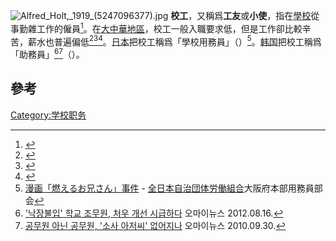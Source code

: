 {{globalize|time=2018-01-20T10:48:10+00:00}}
[[File:Alfred_Holt,_1919_(5247096377).jpg|thumb]]
'''校工'''，又稱爲'''工友'''或'''小使'''，指在[[學校|學校]]從事勤雜工作的僱員<ref>{{cite web|publisher=中華民國（臺灣）教育部|url=http://www.person.ntou.edu.tw/paper/p127.doc|title=「各級公立學校工友員額設置基準」修正草案對照表|access-date=2017-02-09|archive-url=https://web.archive.org/web/20170211081450/http://www.person.ntou.edu.tw/paper/p127.doc|archive-date=2017-02-11|dead-url=yes}}</ref>。在[[大中華地區|大中華地區]]，校工一般入職要求低，但是工作卻比較辛苦，薪水也普遍偏低<ref>{{cite web|url=http://hk.apple.nextmedia.com/news/art/20140105/18579583|title=體力要求高 乜都要做|publisher=蘋果日報|date=2014-01-05|access-date=2017-02-09|archive-date=2017-09-30|archive-url=https://web.archive.org/web/20170930235756/http://hk.apple.nextmedia.com/news/art/20140105/18579583|dead-url=no}}</ref><ref>{{cite web|url=http://www.chinanews.com/edu/2013/05-27/4861427.shtml|title=调查显示近七成校工对收入不满 月均收入1770元|publisher=廣州日報|date=2013-05-27|access-date=2017-02-09|archive-date=2019-08-12|archive-url=https://web.archive.org/web/20190812014517/http://www.chinanews.com/edu/2013/05-27/4861427.shtml|dead-url=no}}</ref><ref>{{cite web|title=教局津貼1萬 校工月薪6000|publisher=明報|date=2011-03-31|url=http://life.mingpao.com/cfm/dailynews3b.cfm?File=20110331/nalgb/gba1.txt|access-date=2021-12-31|archive-date=2019-10-30|archive-url=https://web.archive.org/web/20191030133310/https://life.mingpao.com/cfm/dailynews3b.cfm?File=20110331%2Fnalgb%2Fgba1.txt|dead-url=no}}</ref>。[[日本|日本]]把校工稱爲「學校用務員」（{{lang-ja|学校用務員}}）<ref>[http://www5e.biglobe.ne.jp/~youmuinn/07moeruoniisan.html 漫画「燃えるお兄さん」事件] {{webarchive|url=https://web.archive.org/web/20131103092218/http://www5e.biglobe.ne.jp/~youmuinn/07moeruoniisan.html |date=2013-11-03 }} - [[全日本自治団体労働組合|全日本自治団体労働組合]]大阪府本部用務員部会</ref>。[[韩国|韩国]]把校工稱爲「助務員」<ref>[http://www.ohmynews.com/NWS_Web/View/at_pg.aspx?CNTN_CD=A0001767831 '낙장불입' 학교 조무원, 처우 개선 시급하다] {{Wayback|url=http://www.ohmynews.com/NWS_Web/View/at_pg.aspx?CNTN_CD=A0001767831 |date=20190810230624 }} 오마이뉴스 2012.08.16.</ref><ref>[http://www.ohmynews.com/NWS_Web/view/at_pg.aspx?CNTN_CD=A0001453900 공무원 아닌 공무원, '소사 아저씨' 없어지나] {{Wayback|url=http://www.ohmynews.com/NWS_Web/view/at_pg.aspx?CNTN_CD=A0001453900 |date=20191214063234 }} 오마이뉴스 2010.09.30.</ref>（{{lang-ko|조무원}}）。

==參考==
{{reflist}}

{{教育小作品}}

[[Category:学校职务|Category:学校职务]]